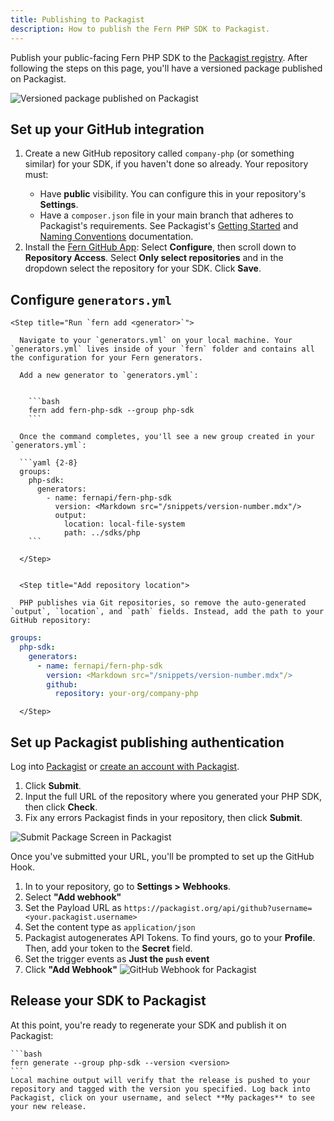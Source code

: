 ```yaml
---
title: Publishing to Packagist
description: How to publish the Fern PHP SDK to Packagist.
---
```


Publish your public-facing Fern PHP SDK to the [Packagist
registry](https://packagist.org/). After following the steps on this page,
you'll have a versioned package published on Packagist.

<Frame>
	<img src="assets/packagist-package.png" alt="Versioned package published on Packagist" />
</Frame>

<Markdown src="/products/sdks/snippets/setup-fern-folder-callout.mdx"/>

## Set up your GitHub integration

  1. Create a new GitHub repository called `company-php` (or something similar) for your SDK, if you haven't done so already.
        <Warning>
        Your repository must:
        * Have **public** visibility. You can configure this in your repository's
        **Settings**. 
        * Have a `composer.json` file in your main branch that adheres to Packagist's
        requirements. See Packagist's [Getting
        Started](https://packagist.org/) and [Naming
        Conventions](https://packagist.org/about#naming-your-package) documentation.
        </Warning>
  1. Install the [Fern GitHub App](https://github.com/apps/fern-api): Select **Configure**, then scroll down to **Repository Access**. Select **Only select repositories** and in the dropdown select the repository for your SDK. Click **Save**. 


## Configure `generators.yml`

<Steps>

	<Step title="Run `fern add <generator>`">

	  Navigate to your `generators.yml` on your local machine. Your `generators.yml` lives inside of your `fern` folder and contains all the configuration for your Fern generators. 

	  Add a new generator to `generators.yml`:


	    ```bash
	    fern add fern-php-sdk --group php-sdk
	    ```

	  Once the command completes, you'll see a new group created in your `generators.yml`:

	  ```yaml {2-8}
      groups: 
        php-sdk:
          generators:
            - name: fernapi/fern-php-sdk
              version: <Markdown src="/snippets/version-number.mdx"/>
	          output:
	            location: local-file-system
	            path: ../sdks/php
	    ```

	  </Step>


	  <Step title="Add repository location">

	  PHP publishes via Git repositories, so remove the auto-generated `output`, `location`, and `path` fields. Instead, add the path to your GitHub repository: 

```yaml {6-7}
groups: 
  php-sdk:
    generators:
      - name: fernapi/fern-php-sdk
        version: <Markdown src="/snippets/version-number.mdx"/>
        github: 
          repository: your-org/company-php
```
	  
	  </Step>
  </Steps>


## Set up Packagist publishing authentication 

<Steps>
<Step title="Log into Packagist">

Log into [Packagist](https://packagist.org/login/) or [create an account with Packagist](https://packagist.org/register/).

</Step>
<Step title="Submit the Repository URL">

1. Click **Submit**.
1. Input the full URL of the repository where you generated your PHP SDK, then click **Check**.
1. Fix any errors Packagist finds in your repository, then click **Submit**. 

<Frame>
	<img src="assets/submit-package.png" alt="Submit Package Screen in Packagist" />
</Frame>

</Step>

<Step title="Configure the GitHub Hook">

Once you've submitted your URL, you'll be prompted to set up the GitHub Hook.

  1. In to your repository, go to **Settings > Webhooks**. 
  1. Select **"Add webhook"** 
  1. Set the Payload URL as `https://packagist.org/api/github?username=<your.packagist.username>`
  1. Set the content type as `application/json`
  1. Packagist autogenerates API Tokens. To find yours, go to your **Profile**. Then, add your token to the **Secret** field. 
  1. Set the trigger events as **Just the `push` event**
  1. Click **"Add Webhook"**
    <Frame>
	<img src="assets/webhook.png" alt="GitHub Webhook for Packagist" />
</Frame>
</Step>
</Steps>

## Release your SDK to Packagist

  At this point, you're ready to regenerate your SDK and publish it on Packagist:

	```bash
	fern generate --group php-sdk --version <version>
	```
    Local machine output will verify that the release is pushed to your
    repository and tagged with the version you specified. Log back into Packagist, click on your username, and select **My packages** to see your new release. 
  
